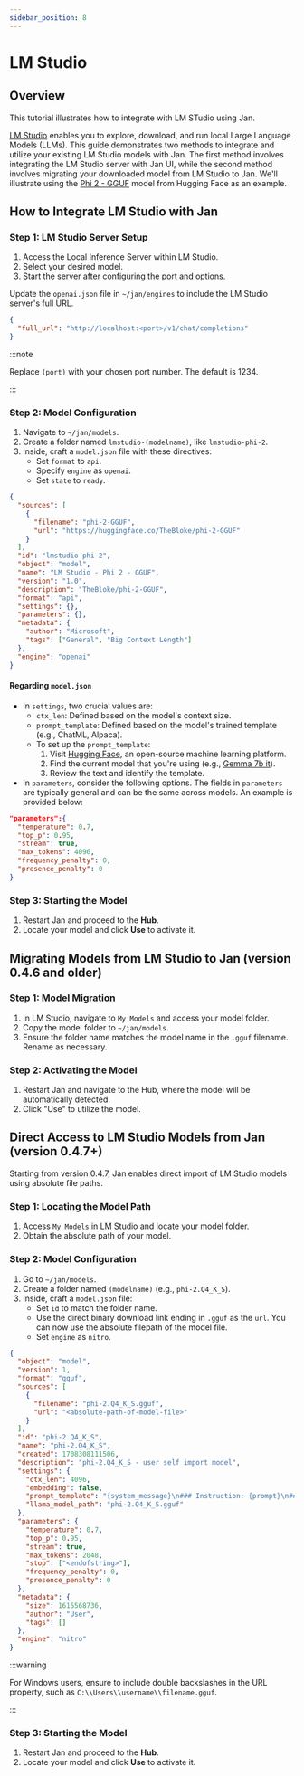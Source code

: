 ```yaml
---
sidebar_position: 8
---
```


# LM Studio

## Overview

This tutorial illustrates how to integrate with LM STudio using Jan.

[LM Studio](https://lmstudio.ai/) enables you to explore, download, and run local Large Language Models (LLMs). This guide demonstrates two methods to integrate and utilize your existing LM Studio models with Jan. The first method involves integrating the LM Studio server with Jan UI, while the second method involves migrating your downloaded model from LM Studio to Jan. We'll illustrate using the [Phi 2 - GGUF](https://huggingface.co/TheBloke/phi-2-GGUF) model from Hugging Face as an example.

## How to Integrate LM Studio with Jan

### Step 1: LM Studio Server Setup

1. Access the Local Inference Server within LM Studio.
2. Select your desired model.
3. Start the server after configuring the port and options.

Update the `openai.json` file in `~/jan/engines` to include the LM Studio server's full URL.

```json title="~/jan/engines/openai.json"
{
  "full_url": "http://localhost:<port>/v1/chat/completions"
}
```

:::note

Replace `(port)` with your chosen port number. The default is 1234.

:::

### Step 2: Model Configuration

1. Navigate to `~/jan/models`.
2. Create a folder named `lmstudio-(modelname)`, like `lmstudio-phi-2`.
3. Inside, craft a `model.json` file with these directives:
   - Set `format` to `api`.
   - Specify `engine` as `openai`.
   - Set `state` to `ready`.
  
```json title="~/jan/models/lmstudio-phi-2/model.json"
{
  "sources": [
    {
      "filename": "phi-2-GGUF",
      "url": "https://huggingface.co/TheBloke/phi-2-GGUF"
    }
  ],
  "id": "lmstudio-phi-2",
  "object": "model",
  "name": "LM Studio - Phi 2 - GGUF",
  "version": "1.0",
  "description": "TheBloke/phi-2-GGUF",
  "format": "api",
  "settings": {},
  "parameters": {},
  "metadata": {
    "author": "Microsoft",
    "tags": ["General", "Big Context Length"]
  },
  "engine": "openai"
}
```
#### Regarding `model.json`

- In `settings`, two crucial values are:
  - `ctx_len`: Defined based on the model's context size.
  - `prompt_template`: Defined based on the model's trained template (e.g., ChatML, Alpaca).
  - To set up the `prompt_template`:
    1. Visit [Hugging Face](https://huggingface.co/), an open-source machine learning platform.
    2. Find the current model that you're using (e.g., [Gemma 7b it](https://huggingface.co/google/gemma-7b-it)).
    3. Review the text and identify the template.
- In `parameters`, consider the following options. The fields in `parameters` are typically general and can be the same across models. An example is provided below:

```json
"parameters":{
  "temperature": 0.7,
  "top_p": 0.95,
  "stream": true,
  "max_tokens": 4096,
  "frequency_penalty": 0,
  "presence_penalty": 0
}
```


### Step 3: Starting the Model

1. Restart Jan and proceed to the **Hub**.
2. Locate your model and click **Use** to activate it.

## Migrating Models from LM Studio to Jan (version 0.4.6 and older)

### Step 1: Model Migration

1. In LM Studio, navigate to `My Models` and access your model folder.
2. Copy the model folder to `~/jan/models`.
3. Ensure the folder name matches the model name in the `.gguf` filename. Rename as necessary.

### Step 2: Activating the Model

1. Restart Jan and navigate to the Hub, where the model will be automatically detected.
2. Click "Use" to utilize the model.

## Direct Access to LM Studio Models from Jan (version 0.4.7+)

Starting from version 0.4.7, Jan enables direct import of LM Studio models using absolute file paths.

### Step 1: Locating the Model Path

1. Access `My Models` in LM Studio and locate your model folder.
2. Obtain the absolute path of your model.

### Step 2: Model Configuration

1. Go to `~/jan/models`.
2. Create a folder named `(modelname)` (e.g., `phi-2.Q4_K_S`).
3. Inside, craft a `model.json` file:
   - Set `id` to match the folder name.
   - Use the direct binary download link ending in `.gguf` as the `url`. You can now use the absolute filepath of the model file.
   - Set `engine` as `nitro`.

```json
{
  "object": "model",
  "version": 1,
  "format": "gguf",
  "sources": [
    {
      "filename": "phi-2.Q4_K_S.gguf",
      "url": "<absolute-path-of-model-file>"
    }
  ],
  "id": "phi-2.Q4_K_S",
  "name": "phi-2.Q4_K_S",
  "created": 1708308111506,
  "description": "phi-2.Q4_K_S - user self import model",
  "settings": {
    "ctx_len": 4096,
    "embedding": false,
    "prompt_template": "{system_message}\n### Instruction: {prompt}\n### Response:",
    "llama_model_path": "phi-2.Q4_K_S.gguf"
  },
  "parameters": {
    "temperature": 0.7,
    "top_p": 0.95,
    "stream": true,
    "max_tokens": 2048,
    "stop": ["<endofstring>"],
    "frequency_penalty": 0,
    "presence_penalty": 0
  },
  "metadata": {
    "size": 1615568736,
    "author": "User",
    "tags": []
  },
  "engine": "nitro"
}
```

:::warning

For Windows users, ensure to include double backslashes in the URL property, such as `C:\\Users\\username\\filename.gguf`.

:::

### Step 3: Starting the Model

1. Restart Jan and proceed to the **Hub**.
2. Locate your model and click **Use** to activate it.